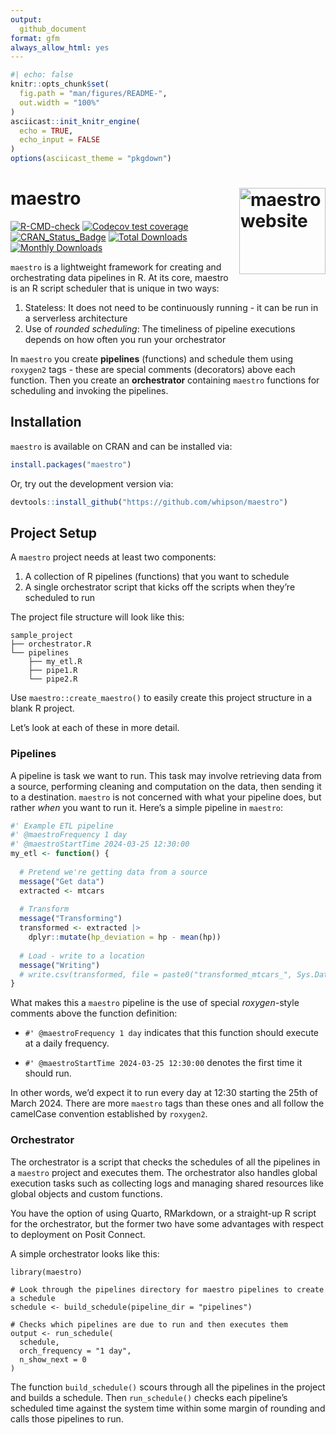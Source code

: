 ```yaml
---
output: 
  github_document
format: gfm
always_allow_html: yes
---
```


<!-- README.md is generated from README.Rmd. Please edit that file -->

```r
#| echo: false
knitr::opts_chunk$set(
  fig.path = "man/figures/README-",
  out.width = "100%"
)
asciicast::init_knitr_engine(
  echo = TRUE,
  echo_input = FALSE
)
options(asciicast_theme = "pkgdown")
```

# maestro <a href="https://whipson.github.io/maestro/"><img src="man/figures/logo.png" alt="maestro website" align="right" height="138"/></a>

<!-- badges: start -->

[![R-CMD-check](https://github.com/whipson/maestro/actions/workflows/R-CMD-check.yaml/badge.svg)](https://github.com/whipson/maestro/actions/workflows/R-CMD-check.yaml) 
[![Codecov test coverage](https://codecov.io/gh/whipson/maestro/branch/main/graph/badge.svg)](https://app.codecov.io/gh/whipson/maestro?branch=main)
[![CRAN\_Status\_Badge](https://www.r-pkg.org/badges/version/maestro)](https://cran.r-project.org/package=maestro)
[![Total Downloads](https://cranlogs.r-pkg.org/badges/grand-total/maestro)](https://CRAN.R-project.org/package=maestro)
[![Monthly Downloads](https://cranlogs.r-pkg.org/badges/maestro)](https://cran.r-project.org/package=maestro)
<!-- badges: end -->

`maestro` is a lightweight framework for creating and orchestrating data pipelines in R. At its core, maestro is an R script scheduler that is unique in two ways:

1.  Stateless: It does not need to be continuously running - it can be run in a serverless architecture
2.  Use of *rounded scheduling*: The timeliness of pipeline executions depends on how often you run your orchestrator

In `maestro` you create **pipelines** (functions) and schedule them using `roxygen2` tags - these are special comments (decorators) above each function. Then you create an **orchestrator** containing `maestro` functions for scheduling and invoking the pipelines.

## Installation

`maestro` is available on CRAN and can be installed via:

```r
install.packages("maestro")
```
Or, try out the development version via:

``` r
devtools::install_github("https://github.com/whipson/maestro")
```

## Project Setup

A `maestro` project needs at least two components:

1.  A collection of R pipelines (functions) that you want to schedule
2.  A single orchestrator script that kicks off the scripts when they're scheduled to run

The project file structure will look like this:

```         
sample_project
├── orchestrator.R
└── pipelines
    ├── my_etl.R
    ├── pipe1.R
    └── pipe2.R
```

Use `maestro::create_maestro()` to easily create this project structure in a blank R project.

Let's look at each of these in more detail.

### Pipelines

A pipeline is task we want to run. This task may involve retrieving data from a source, performing cleaning and computation on the data, then sending it to a destination. `maestro` is not concerned with what your pipeline does, but rather *when* you want to run it. Here's a simple pipeline in `maestro`:

```r
#' Example ETL pipeline
#' @maestroFrequency 1 day
#' @maestroStartTime 2024-03-25 12:30:00
my_etl <- function() {
  
  # Pretend we're getting data from a source
  message("Get data")
  extracted <- mtcars
  
  # Transform
  message("Transforming")
  transformed <- extracted |> 
    dplyr::mutate(hp_deviation = hp - mean(hp))
  
  # Load - write to a location
  message("Writing")
  # write.csv(transformed, file = paste0("transformed_mtcars_", Sys.Date(), ".csv"))
}
```

What makes this a `maestro` pipeline is the use of special *roxygen*-style comments above the function definition:

-   `#' @maestroFrequency 1 day` indicates that this function should execute at a daily frequency.

-   `#' @maestroStartTime 2024-03-25 12:30:00` denotes the first time it should run.

In other words, we'd expect it to run every day at 12:30 starting the 25th of March 2024. There are more `maestro` tags than these ones and all follow the camelCase convention established by `roxygen2`.

### Orchestrator

The orchestrator is a script that checks the schedules of all the pipelines in a `maestro` project and executes them. The orchestrator also handles global execution tasks such as collecting logs and managing shared resources like global objects and custom functions.

You have the option of using Quarto, RMarkdown, or a straight-up R script for the orchestrator, but the former two have some advantages with respect to deployment on Posit Connect.

A simple orchestrator looks like this:

```asciicast
library(maestro)

# Look through the pipelines directory for maestro pipelines to create a schedule
schedule <- build_schedule(pipeline_dir = "pipelines")

# Checks which pipelines are due to run and then executes them
output <- run_schedule(
  schedule, 
  orch_frequency = "1 day", 
  n_show_next = 0
)
```

The function `build_schedule()` scours through all the pipelines in the project and builds a schedule. Then `run_schedule()` checks each pipeline's scheduled time against the system time within some margin of rounding and calls those pipelines to run.
